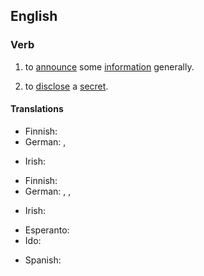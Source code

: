 ==English==

===Verb===
{{en-verb|head=[[make]] [[known]]|making known|made known|made known}}

# to [[announce]] some [[information]] generally.
#: {{ux|en|The decision was '''made known''' when it appeared on the evening news.}}
# to [[disclose]] a [[secret]].
#: {{ux|en|I wouldn't '''make''' this '''known''' to anyone else, if I were you.}}

====Translations====
{{trans-top|to announce generally}}
* Finnish: {{t+|fi|julkistaa}}
* German: {{t|de|bekanntmachen}}, {{t+|de|verkünden}}
{{trans-mid}}
* Irish: {{t|ga|scaoil}}
{{trans-bottom}}

{{trans-top|to disclose a secret}}
* Finnish: {{t+|fi|paljastaa}}
* German: {{t+|de|verraten}}, {{t|de|ausplaudern}}, {{t|de|weitersagen}}
{{trans-mid}}
* Irish: {{t|ga|scaoil}}
{{trans-bottom}}

{{checktrans-top}}
* Esperanto: {{t-check|eo|konigi}}
* Ido: {{t+check|io|konocigar}}
{{trans-mid}}
* Spanish: {{t+check|es|anunciar}}
{{trans-bottom}}